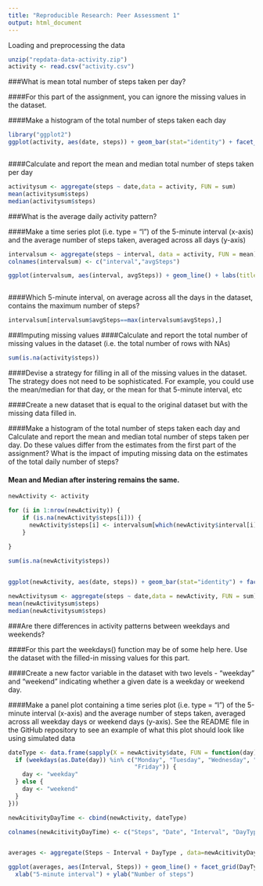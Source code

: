 ```yaml
---
title: "Reproducible Research: Peer Assessment 1"
output: html_document
---
```


Loading and preprocessing the data

```r
unzip("repdata-data-activity.zip")
activity <- read.csv("activity.csv")

```

###What is mean total number of steps taken per day?

####For this part of the assignment, you can ignore the missing values in the dataset.

####Make a histogram of the total number of steps taken each day




```r

library("ggplot2")
ggplot(activity, aes(date, steps)) + geom_bar(stat="identity") + facet_grid(. ~ date, scales = "free") + labs(title = "Total Number of Steps Taken Each Day", x = "Date", y = "Total number of steps")



```

####Calculate and report the mean and median total number of steps taken per day

```r
activitysum <- aggregate(steps ~ date,data = activity, FUN = sum)
mean(activitysum$steps)
median(activitysum$steps)
```
###What is the average daily activity pattern?

####Make a time series plot (i.e. type = "l") of the 5-minute interval (x-axis) and the average number of steps taken, averaged across all days (y-axis)


```r

intervalsum <- aggregate(steps ~ interval, data = activity, FUN = mean)
colnames(intervalsum) <- c("interval","avgSteps")

ggplot(intervalsum, aes(interval, avgSteps)) + geom_line() + labs(title = "Time Series Plot of the 5-minute Interval", x = "5-minute intervals", y = "Average Number of Steps Taken")



```

####Which 5-minute interval, on average across all the days in the dataset, contains the maximum number of steps?

```r
intervalsum[intervalsum$avgSteps==max(intervalsum$avgSteps),]
```

###Imputing missing values
####Calculate and report the total number of missing values in the dataset (i.e. the total number of rows with NAs)


```r
sum(is.na(activity$steps))

```
####Devise a strategy for filling in all of the missing values in the dataset. The strategy does not need to be sophisticated. For example, you could use the mean/median for that day, or the mean for that 5-minute interval, etc

####Create a new dataset that is equal to the original dataset but with the missing data filled in.

####Make a histogram of the total number of steps taken each day and Calculate and report the mean and median total number of steps taken per day. Do these values differ from the estimates from the first part of the assignment? What is the impact of imputing missing data on the estimates of the total daily number of steps?

####  Mean and Median after instering remains the same.

```r
newActivity <- activity

for (i in 1:nrow(newActivity)) {
    if (is.na(newActivity$steps[i])) {
      newActivity$steps[i] <- intervalsum[which(newActivity$interval[i] == intervalsum$interval),]$avgSteps
    }
    
}

sum(is.na(newActivity$steps))


ggplot(newActivity, aes(date, steps)) + geom_bar(stat="identity") + facet_grid(. ~ date, scales = "free") + labs(title = "Total Number of Steps Taken Each Day", x = "Date", y = "Total number of steps")

newActivitysum <- aggregate(steps ~ date,data = newActivity, FUN = sum)
mean(newActivitysum$steps)
median(newActivitysum$steps)

```

###Are there differences in activity patterns between weekdays and weekends?

####For this part the weekdays() function may be of some help here. Use the dataset with the filled-in missing values for this part.

####Create a new factor variable in the dataset with two levels - "weekday" and "weekend" indicating whether a given date is a weekday or weekend day.

####Make a panel plot containing a time series plot (i.e. type = "l") of the 5-minute interval (x-axis) and the average number of steps taken, averaged across all weekday days or weekend days (y-axis). See the README file in the GitHub repository to see an example of what this plot should look like using simulated data

```r

dateType <- data.frame(sapply(X = newActivity$date, FUN = function(day) {
  if (weekdays(as.Date(day)) %in% c("Monday", "Tuesday", "Wednesday", "Thursday", 
                                    "Friday")) {
    day <- "weekday"
  } else {
    day <- "weekend"
  }
}))

newAcitivityDayTime <- cbind(newActivity, dateType)

colnames(newAcitivityDayTime) <- c("Steps", "Date", "Interval", "DayType")


averages <- aggregate(Steps ~ Interval + DayType , data=newAcitivityDayTime, mean)

ggplot(averages, aes(Interval, Steps)) + geom_line() + facet_grid(DayType ~ .) +
  xlab("5-minute interval") + ylab("Number of steps")
```


